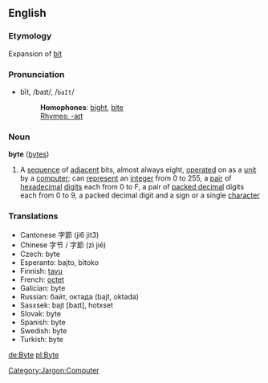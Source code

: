 ==English==
=== Etymology ===
Expansion of [[bit]]
===Pronunciation===
*bīt, /baɪt/, /<tt>baIt</tt>/
*:'''Homophones''': [[bight]], [[bite]]
*:[[Rhymes:English:-aɪt|Rhymes: -aɪt]]

===Noun===
'''byte''' ([[bytes]])

{{wikipedia}}
# A [[sequence]] of [[adjacent]] bits, almost always eight, [[operated]] on as a [[unit]] by a [[computer]]; can [[represent]] an [[integer]] from 0 to 255, a [[pair]] of [[hexadecimal]] [[digit]]s each from 0 to F, a pair of [[packed decimal]] digits each from 0 to 9, a packed decimal digit and a sign or a single [[character]]

===Translations===
*Cantonese 字節 (ji6 jit3)
*Chinese 字节 / 字節 (zì jié)
*Czech: byte
*Esperanto: bajto, bitoko
*Finnish: [[tavu]]
*French: [[octet]]
*Galician: byte
*Russian: байт, октада (bajt, oktada)
*Sasxsek: bajt [baɪt], hotxset
*Slovak: byte
*Spanish: byte
*Swedish: byte
*Turkish: byte

[[Category:Jargon:Computer]]

[[de:Byte]]
[[pl:Byte]]
